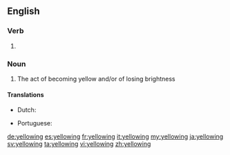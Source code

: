 ==English==

===Verb===
{{head|en|present participle}}

# {{present participle of|yellow|lang=en|nocat=1}}

===Noun===
{{en-noun}}

# The act of becoming yellow and/or of losing brightness

====Translations====
{{trans-top|act of becoming yellow}}
* Dutch: {{t+|nl|vergeling|f}}
{{trans-mid}}
* Portuguese: {{t|pt|amarelamento|m}}
{{trans-bottom}}

[[de:yellowing]]
[[es:yellowing]]
[[fr:yellowing]]
[[it:yellowing]]
[[my:yellowing]]
[[ja:yellowing]]
[[sv:yellowing]]
[[ta:yellowing]]
[[vi:yellowing]]
[[zh:yellowing]]